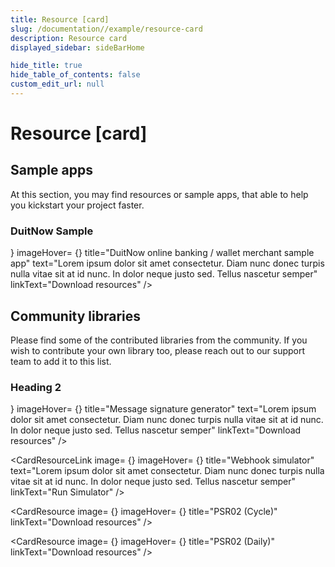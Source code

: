 ```yaml
---
title: Resource [card]
slug: /documentation//example/resource-card
description: Resource card
displayed_sidebar: sideBarHome

hide_title: true
hide_table_of_contents: false
custom_edit_url: null
---
```



<Breadcrumbs/>

# Resource [card]

## Sample apps

At this section, you may find resources or sample apps, that able to help you kickstart your project faster.

### DuitNow Sample

<div className="card-resource__wrapper">
  <CardResource
    image= {<FileGray />}
    imageHover= {<FileBlue />}
    title="DuitNow online banking / wallet merchant sample app"
    text="Lorem ipsum dolor sit amet consectetur. Diam nunc donec turpis nulla vitae sit at id nunc. In dolor neque justo sed. Tellus nascetur semper"
    linkText="Download resources"
  />
</div>

## Community libraries

Please find some of the contributed libraries from the community. If you wish to contribute your own library too, please reach out to our support team to add it to this list.

### Heading 2

<div className="card-resource__wrapper">
  <CardResource
    image= {<FileGray />}
    imageHover= {<FileBlue />}
    title="Message signature generator"
    text="Lorem ipsum dolor sit amet consectetur. Diam nunc donec turpis nulla vitae sit at id nunc. In dolor neque justo sed. Tellus nascetur semper"
    linkText="Download resources"
  />

  <CardResourceLink
    image= {<ResourceIconGray />}
    imageHover= {<ResourceIconBlue />}
    title="Webhook simulator"
    text="Lorem ipsum dolor sit amet consectetur. Diam nunc donec turpis nulla vitae sit at id nunc. In dolor neque justo sed. Tellus nascetur semper"
    linkText="Run Simulator"
  />

  <CardResource
    image= {<FileGray />}
    imageHover= {<FileBlue />}
    title="PSR02 (Cycle)"
    linkText="Download resources"
  />

  <CardResource
    image= {<FileGray />}
    imageHover= {<FileBlue />}
    title="PSR02 (Daily)"
    linkText="Download resources"
  />
</div>